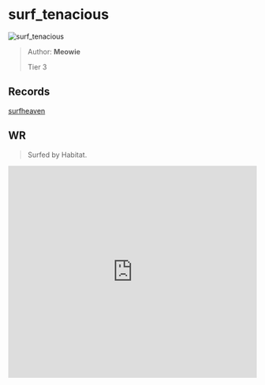 
# surf_tenacious

![surf_tenacious](https://raw.githubusercontent.com/Sayt123/SurfMapPics/Maps-and-bonuses/csgo/surf_tenacious.jpg)

> Author: **Meowie**
>
> Tier 3

## Records

[surfheaven](https://surfheaven.eu/map/surf_tenacious)

## WR

> Surfed by Habitat.

<iframe
width="100%"
height="430"
src="https://www.youtube.com/embed/R3TLapb0CTk"
frameborder="0"
allow="accelerometer; autoplay; clipboard-write; encrypted-media; gyroscope; picture-in-picture"
allowFullScreen
/>

```md

[Surf Timer] - Habitat- finished in 00:50:11 (WR -00:00:79). Improving by 00:01:65
[Surf Timer] - Habitat- beat the map record! Rank: 1/582


```
                
